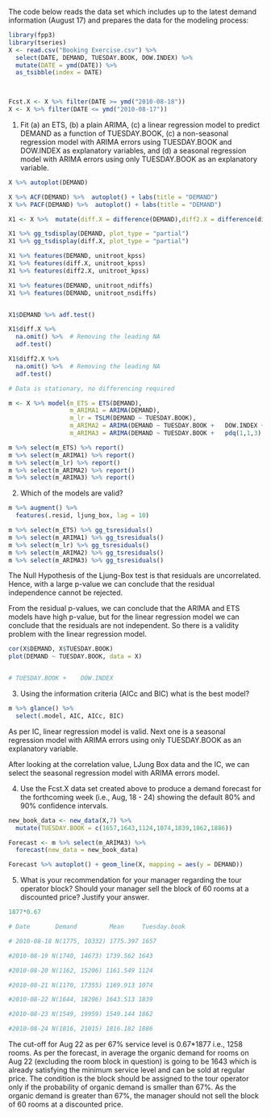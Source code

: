 

The code below reads the data set which includes up to the latest demand information (August 17) and prepares the data for the modeling process:

```{r}
library(fpp3)
library(tseries)
X <- read.csv("Booking Exercise.csv") %>%
  select(DATE, DEMAND, TUESDAY.BOOK, DOW.INDEX) %>%
  mutate(DATE = ymd(DATE)) %>%
  as_tsibble(index = DATE)
  


Fcst.X <- X %>% filter(DATE >= ymd("2010-08-18"))
X <- X %>% filter(DATE <= ymd("2010-08-17"))
```


1. Fit (a) an ETS, (b) a plain ARIMA, (c) a linear regression model to predict DEMAND as a function of TUESDAY.BOOK, (c) a non-seasonal regression model with ARIMA errors using TUESDAY.BOOK and DOW.INDEX as explanatory variables, and (d) a seasonal regression model with ARIMA errors using only TUESDAY.BOOK as an explanatory variable.


```{r}

X %>% autoplot(DEMAND)

X %>% ACF(DEMAND) %>%  autoplot() + labs(title = "DEMAND")
X %>% PACF(DEMAND) %>%  autoplot() + labs(title = "DEMAND")

X1 <- X %>%  mutate(diff.X = difference(DEMAND),diff2.X = difference(diff.X))

X1 %>% gg_tsdisplay(DEMAND, plot_type = "partial")  
X1 %>% gg_tsdisplay(diff.X, plot_type = "partial")

```


```{r}

X1 %>% features(DEMAND, unitroot_kpss) 
X1 %>% features(diff.X, unitroot_kpss) 
X1 %>% features(diff2.X, unitroot_kpss) 

X1 %>% features(DEMAND, unitroot_ndiffs)
X1 %>% features(DEMAND, unitroot_nsdiffs)


X1$DEMAND %>% adf.test()

X1$diff.X %>%
  na.omit() %>%  # Removing the leading NA
  adf.test()

X1$diff2.X %>%
  na.omit() %>%  # Removing the leading NA
  adf.test()

# Data is stationary, no differencing required

```

```{r}

m <- X %>% model(m_ETS = ETS(DEMAND),
                 m_ARIMA1 = ARIMA(DEMAND),
                 m_lr = TSLM(DEMAND ~ TUESDAY.BOOK),
                 m_ARIMA2 = ARIMA(DEMAND ~ TUESDAY.BOOK +	DOW.INDEX + pdq(1,0,0)),
                 m_ARIMA3 = ARIMA(DEMAND ~ TUESDAY.BOOK +	pdq(1,1,3) + PDQ(1,1,0)))

m %>% select(m_ETS) %>% report()
m %>% select(m_ARIMA1) %>% report()
m %>% select(m_lr) %>% report()
m %>% select(m_ARIMA2) %>% report()
m %>% select(m_ARIMA3) %>% report()

```


2. Which of the models are valid?

```{r}

m %>% augment() %>%
  features(.resid, ljung_box, lag = 10)

m %>% select(m_ETS) %>% gg_tsresiduals()
m %>% select(m_ARIMA1) %>% gg_tsresiduals()
m %>% select(m_lr) %>% gg_tsresiduals()
m %>% select(m_ARIMA2) %>% gg_tsresiduals()
m %>% select(m_ARIMA3) %>% gg_tsresiduals()

```
The Null Hypothesis of the Ljung-Box test is that residuals are uncorrelated. Hence, with a large p-value we can conclude that the residual independence cannot be rejected.

From the residual p-values, we can conclude that the ARIMA and ETS models have high p-value, but for the linear regression model we can conclude that the residuals are not independent. So there is a validity problem with the linear regression model.

```{r}

cor(X$DEMAND, X$TUESDAY.BOOK)
plot(DEMAND ~ TUESDAY.BOOK, data = X)


# TUESDAY.BOOK +	DOW.INDEX

```

3. Using the information criteria (AICc and BIC) what is the best model?

```{r}
m %>% glance() %>%
  select(.model, AIC, AICc, BIC)

```

As per IC, linear regression model is valid. Next one is a seasonal regression model with ARIMA errors using only TUESDAY.BOOK as an explanatory variable.

After looking at the correlation value, LJung Box data and the IC, we can select the seasonal regression model with ARIMA errors model.  

4. Use the Fcst.X data set created above to produce a demand forecast for the forthcoming week (i.e., Aug, 18 - 24) showing the default 80% and 90% confidence intervals.

```{r}

new_book_data <- new_data(X,7) %>%
  mutate(TUESDAY.BOOK = c(1657,1643,1124,1074,1839,1862,1886))

Forecast <- m %>% select(m_ARIMA3) %>%
  forecast(new_data = new_book_data)

Forecast %>% autoplot() + geom_line(X, mapping = aes(y = DEMAND))

```


5. What is your recommendation for your manager regarding the tour operator block?  Should your manager sell the block of 60 rooms at a discounted price?  Justify your answer.

```{r}

1877*0.67

# Date       Demand         Mean     Tuesday.book

# 2010-08-18 N(1775, 10332) 1775.397 1657

#2010-08-19 N(1740, 14673) 1739.562 1643

#2010-08-20 N(1162, 15206) 1161.549 1124

#2010-08-21 N(1170, 17355) 1169.913 1074

#2010-08-22 N(1644, 18206) 1643.513 1839

#2010-08-23 N(1549, 19959) 1549.144 1862

#2010-08-24 N(1816, 21015) 1816.182 1886

```

The cut-off for Aug 22 as per 67% service level is 0.67*1877 i.e., 1258 rooms. As per the forecast, in average the organic demand for rooms on Aug 22 (excluding the room block in question) is going to be 1643 which is already satisfying the minimum service level and can be sold at regular price. The condition is the block should be assigned to the tour operator only if the probability of organic demand is smaller than 67%. As the organic demand is greater than 67%, the manager should not sell the block of 60 rooms at a discounted price.


